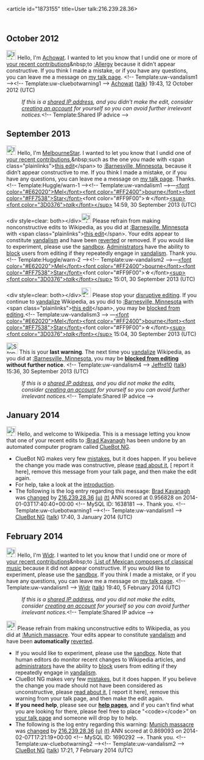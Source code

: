 <article id="1873155" title=User talk:216.239.28.36>
	<talkpage id="1873155" title="User talk:216.239.28.36">
{{OW}}
== October 2012 ==
[[File:Information.svg|25px|alt=|link=]] Hello, I'm [[User:Achowat|Achowat]]. I wanted to let you know that I undid one or more of [[Special:Contributions/216.239.28.36|your recent contributions]]&amp;nbsp;to [[:Allergy]] because it didn't appear constructive. If you think I made a mistake, or if you have any questions, you can leave me a message on [[User_talk:Achowat|my talk page]]. &lt;!-- Template:uw-vandalism1 --&gt;&lt;!-- Template:uw-cluebotwarning1 --&gt;   [[User:Achowat|Achowat]] ([[User talk:Achowat|talk]]) 19:43, 12 October 2012 (UTC)
:''If this is a [[open proxy|shared IP address]], and you didn't make the edit, consider [[Wikipedia:Why create an account?|creating an account]] for yourself so you can avoid further irrelevant notices.''&lt;!-- Template:Shared IP advice --&gt;

== September 2013 ==

[[File:Information.svg|25px|alt=Information icon]] Hello, I'm [[User:MelbourneStar|MelbourneStar]]. I wanted to let you know that I undid one of [[Special:Contributions/216.239.28.36|your recent contributions]],&amp;nbsp;such as the one you made with &lt;span class=&quot;plainlinks&quot;&gt;[http://en.wikipedia.org/wiki/Barnesville%2c_Minnesota?diff=575147521 this edit]&lt;/span&gt; to [[:Barnesville, Minnesota]], because it didn’t appear constructive to me. If you think I made a mistake, or if you have any questions, you can leave me a message on [[User_talk:MelbourneStar|my talk page]]. Thanks. &lt;!-- Template:Huggle/warn-1 --&gt;&lt;!-- Template:uw-vandalism1 --&gt;—[[User:MelbourneStar|&lt;font color=&quot;#E62020&quot;&gt;Mel&lt;/font&gt;&lt;font color=&quot;#FF2400&quot;&gt;bourne&lt;/font&gt;&lt;font color=&quot;#FF7538&quot;&gt;Star&lt;/font&gt;]]&lt;font color=&quot;#FF9F00&quot;&gt;☆&lt;/font&gt;[[User talk:MelbourneStar|&lt;sup&gt;&lt;font color=&quot;3D0376&quot;&gt;''talk''&lt;/font&gt;&lt;/sup&gt;]] 14:59, 30 September 2013 (UTC)

&lt;div style=clear: both&gt;&lt;/div&gt;[[File:Information.svg|25px|alt=Information icon]] Please refrain from making nonconstructive edits to Wikipedia, as you did at [[:Barnesville, Minnesota]] with &lt;span class=&quot;plainlinks&quot;&gt;[http://en.wikipedia.org/wiki/Barnesville%2c_Minnesota?diff=575147850 this edit]&lt;/span&gt;. Your edits appear to constitute [[Wikipedia:Vandalism|vandalism]] and have been [[Help:Reverting|reverted]] or removed. If you would like to experiment, please use the [[Wikipedia:Sandbox|sandbox]]. [[WP:ADMINS|Administrators]] have the ability to [[WP:BLOCK|block]] users from editing if they repeatedly engage in [[WP:vandalism|vandalism]]. Thank you. &lt;!-- Template:Huggle/warn-2 --&gt;&lt;!-- Template:uw-vandalism2 --&gt;—[[User:MelbourneStar|&lt;font color=&quot;#E62020&quot;&gt;Mel&lt;/font&gt;&lt;font color=&quot;#FF2400&quot;&gt;bourne&lt;/font&gt;&lt;font color=&quot;#FF7538&quot;&gt;Star&lt;/font&gt;]]&lt;font color=&quot;#FF9F00&quot;&gt;☆&lt;/font&gt;[[User talk:MelbourneStar|&lt;sup&gt;&lt;font color=&quot;3D0376&quot;&gt;''talk''&lt;/font&gt;&lt;/sup&gt;]] 15:01, 30 September 2013 (UTC)

&lt;div style=clear: both&gt;&lt;/div&gt;[[File:Ambox warning pn.svg|25px|alt=Warning icon]] Please stop your [[Wikipedia:Disruptive editing|disruptive editing]]. If you continue to [[Wikipedia:Vandalism|vandalize]] Wikipedia, as you did to [[:Barnesville, Minnesota]] with &lt;span class=&quot;plainlinks&quot;&gt;[http://en.wikipedia.org/wiki/Barnesville%2c_Minnesota?diff=575148287 this edit]&lt;/span&gt;, you may be [[Wikipedia:Blocking policy|blocked from editing]].&lt;!-- Template:uw-vandalism3 --&gt; —[[User:MelbourneStar|&lt;font color=&quot;#E62020&quot;&gt;Mel&lt;/font&gt;&lt;font color=&quot;#FF2400&quot;&gt;bourne&lt;/font&gt;&lt;font color=&quot;#FF7538&quot;&gt;Star&lt;/font&gt;]]&lt;font color=&quot;#FF9F00&quot;&gt;☆&lt;/font&gt;[[User talk:MelbourneStar|&lt;sup&gt;&lt;font color=&quot;3D0376&quot;&gt;''talk''&lt;/font&gt;&lt;/sup&gt;]] 15:04, 30 September 2013 (UTC)

[[Image:Stop hand nuvola.svg|30px|alt=Stop icon]] This is your '''last warning'''. The next time you [[Wikipedia:Vandalism|vandalize]] Wikipedia, as you did at [[:Barnesville, Minnesota]], you may be '''[[Wikipedia:Blocking policy|blocked from editing]] without further notice'''. &lt;!-- Template:uw-vandalism4 --&gt; [[User:Jeffrd10|Jeffrd10]] ([[User talk:Jeffrd10|talk]]) 15:36, 30 September 2013 (UTC)
:''If this is a [[Network address translation|shared IP address]], and you did not make the edits, consider [[Wikipedia:Why create an account?|creating an account]] for yourself so you can avoid further irrelevant notices.''&lt;!-- Template:Shared IP advice --&gt;

{{anonblock|1=Blocked for 1 week.|sig=[[User:Mark Arsten|Mark Arsten]] ([[User talk:Mark Arsten|talk]]) 15:38, 30 September 2013 (UTC)}}

== January 2014 ==
[[Image:Information.svg|left|25px|alt=|link=]] Hello, and welcome to Wikipedia. This is a message letting you know that one of your recent edits to [[:Brad Kavanagh]] has been undone by an automated computer program called [[User:ClueBot NG|ClueBot NG]].
{{clear}}
* ClueBot NG makes very few [[User:ClueBot NG#Information About False Positives|mistakes]], but it does happen. If you believe the change you made was constructive, please [[User:ClueBot NG#Information About False Positives|read about it]], [{{User:ClueBot NG/Warnings/FPReport|1638181}} report it here], remove this message from your talk page, and then make the edit again.
* For help, take a look at the [[Wikipedia:Introduction|introduction]].
* The following is the log entry regarding this message: [[Brad Kavanagh]] was [http://en.wikipedia.org/w/index.php?title=Brad+Kavanagh&amp;diff=589005682&amp;oldid=587460766 changed] by [[Special:Contributions/216.239.28.36|216.239.28.36]] [[User:216.239.28.36|(u)]] [[User talk:216.239.28.36|(t)]] ANN scored at 0.956828 on 2014-01-03T17:40:40+00:00 &lt;!-- MySQL ID: 1638181 --&gt;. Thank you. &lt;!-- Template:uw-cluebotwarning1 --&gt;&lt;!-- Template:uw-vandalism1 --&gt; [[User:ClueBot NG|ClueBot NG]] ([[User talk:ClueBot NG|talk]]) 17:40, 3 January 2014 (UTC)
== February 2014 ==
[[File:Information.svg|25px|alt=Information icon]] Hello, I'm [[User:Widr|Widr]]. I wanted to let you know that I undid one or more of [[Special:Contributions/216.239.28.36|your recent contributions]]&amp;nbsp;to [[:List of Mexican composers of classical music]] because it did not appear constructive. If you would like to experiment, please use the [[WP:sandbox|sandbox]]. If you think I made a mistake, or if you have any questions, you can leave me a message on [[User_talk:Widr|my talk page]]. &lt;!-- Template:uw-vandalism1 --&gt;  [[User:Widr|Widr]] ([[User talk:Widr|talk]]) 19:40, 5 February 2014 (UTC)
:''If this is a [[Network address translation|shared IP address]], and you did not make the edits, consider [[Wikipedia:Why create an account?|creating an account]] for yourself so you can avoid further irrelevant notices.''&lt;!-- Template:Shared IP advice --&gt;

[[Image:Information orange.svg|left|25px|alt=|link=]] Please refrain from making unconstructive edits to Wikipedia, as you did at [[:Munich massacre]]. Your edits appear to constitute [[Wikipedia:Vandalism|vandalism]] and have been '''automatically''' [[Help:Reverting|reverted]].
* If you would like to experiment, please use the [[Wikipedia:Sandbox|sandbox]]. Note that human editors do monitor recent changes to Wikipedia articles, and [[WP:ADMINS|administrators]] have the ability to [[WP:BLOCK|block]] users from editing if they repeatedly engage in [[WP:vandalism|vandalism]].
* ClueBot NG makes very few [[User:ClueBot NG#Information About False Positives|mistakes]], but it does happen. If you believe the change you made should not have been considered as unconstructive, please [[User:ClueBot NG#Information About False Positives|read about it]], [{{User:ClueBot NG/Warnings/FPReport|1690292}} report it here], remove this warning from your talk page, and then make the edit again.
*'''If you need help''', please see our '''[[Help:Contents|help pages]]''', and if you can't find what you are looking for there, please feel free to place &quot;&lt;code&gt;{{tl|helpme}}&lt;/code&gt;&quot; on [[Special:MyTalk|your talk page]] and someone will drop by to help.
* The following is the log entry regarding this warning: [[Munich massacre]] was [http://en.wikipedia.org/w/index.php?title=Munich+massacre&amp;diff=594392640&amp;oldid=594329566 changed] by [[Special:Contributions/216.239.28.36|216.239.28.36]] [[User:216.239.28.36|(u)]] [[User talk:216.239.28.36|(t)]] ANN scored at 0.869093 on 2014-02-07T17:21:19+00:00 &lt;!-- MySQL ID: 1690292 --&gt;. Thank you. &lt;!-- Template:uw-cluebotwarning2 --&gt;&lt;!-- Template:uw-vandalism2 --&gt; [[User:ClueBot NG|ClueBot NG]] ([[User talk:ClueBot NG|talk]]) 17:21, 7 February 2014 (UTC)
	</talkpage>
</article>